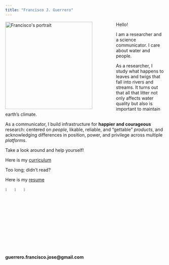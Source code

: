 ```yaml
---
title: "Francisco J. Guerrero"
---
```


```{=html}
<style>
body {
  background-image: url('river_aerial_view_2.png');
}
</style>
```
<img src="guerrero_fj_3.png" alt="Francisco&apos;s portrait" style="float: left; margin: 0 75px 0 0;" width="275"/>

Hello!

I am a researcher and a science communicator. I care about water and people.

As a researcher, I study what happens to leaves and twigs that fall into rivers and streams. It turns out that all that litter not only affects water quality but also is important to maintain earth's climate.

As a communicator, I build infrastructure for **happier and courageous** research: centered on *people*,  likable, reliable, and "gettable" *products*, and acknowledging differences in position, power, and privilege across multiple *platforms*.

Take a look around and help yourself!

Here is my [curriculum](https://github.com/guerrero-fj/my-website/blob/main/Spring_22_Guerrero_CV.pdf)

Too long; didn't read?

Here is my [resume](https://github.com/guerrero-fj/my-website/blob/main/guerrero_2022_summer_resume.pdf)

<a href="https://github.com/guerrero-fj"><img src="github-logo.png" width="5%" alt="github logo"></a>
<a href="https://www.linkedin.com/in/fjguerrerob/"><img src="linkedin-logo.png" width="5%" alt="linkedin logo"></a>
<a href="https://twitter.com/fjguerrerob"><img src="twitter-logo.png" width="5%" alt="twitter logo"></a>

**guerrero.francisco.jose@gmail.com**





